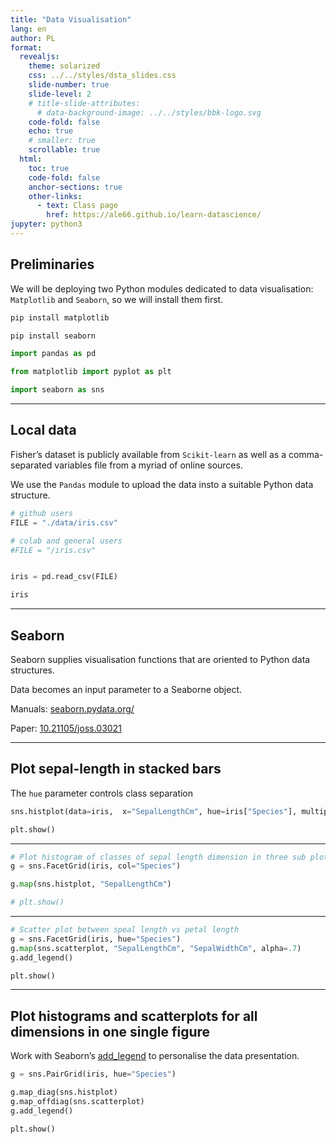 ```yaml
---
title: "Data Visualisation"
lang: en
author: PL 
format:
  revealjs: 
    theme: solarized
    css: ../../styles/dsta_slides.css
    slide-number: true
    slide-level: 2
    # title-slide-attributes:
      # data-background-image: ../../styles/bbk-logo.svg
    code-fold: false
    echo: true
    # smaller: true
    scrollable: true
  html:
    toc: true
    code-fold: false
    anchor-sections: true
    other-links:
      - text: Class page
        href: https://ale66.github.io/learn-datascience/
jupyter: python3
---
```



## Preliminaries

We will be deploying two Python modules dedicated to data visualisation: `Matplotlib` and `Seaborn`, so we will install them first.

```bash
pip install matplotlib

pip install seaborn
```

```python
import pandas as pd

from matplotlib import pyplot as plt

import seaborn as sns
```


-----

## Local data

Fisher's dataset is publicly available from ``Scikit-learn`` as well as a comma-separated variables file from a myriad of online sources.

We use the `Pandas` module to upload the data insto a suitable Python data structure.

```python
# github users
FILE = "./data/iris.csv"

# colab and general users
#FILE = "/iris.csv"


iris = pd.read_csv(FILE)

iris
```

-----

## Seaborn

Seaborn supplies visualisation functions that are oriented to Python data structures.

Data becomes an input parameter to a Seaborne object.

Manuals: [seaborn.pydata.org/](https://seaborn.pydata.org/)


Paper: [10.21105/joss.03021](https://joss.theoj.org/papers/10.21105/joss.03021)


-----

## Plot sepal-length in stacked bars

The `hue` parameter controls class separation

```python
sns.histplot(data=iris,  x="SepalLengthCm", hue=iris["Species"], multiple="stack")

plt.show()
```

-----

```python
# Plot histogram of classes of sepal length dimension in three sub plots
g = sns.FacetGrid(iris, col="Species")

g.map(sns.histplot, "SepalLengthCm")

# plt.show()
```

-----

```python
# Scatter plot between speal length vs petal length
g = sns.FacetGrid(iris, hue="Species")
g.map(sns.scatterplot, "SepalLengthCm", "SepalWidthCm", alpha=.7)
g.add_legend()

plt.show()
```
-----

## Plot histograms and scatterplots for all dimensions in one single figure

Work with Seaborn's [add_legend]() to personalise the data presentation.


```python
g = sns.PairGrid(iris, hue="Species")

g.map_diag(sns.histplot)
g.map_offdiag(sns.scatterplot)
g.add_legend()

plt.show()
```